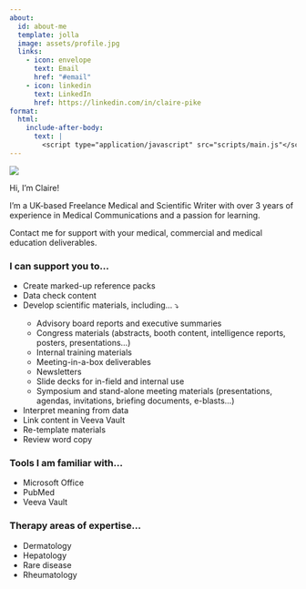 ```yaml
---
about:
  id: about-me
  template: jolla
  image: assets/profile.jpg
  links:
    - icon: envelope
      text: Email
      href: "#email"
    - icon: linkedin
      text: LinkedIn
      href: https://linkedin.com/in/claire-pike
format:
  html:
    include-after-body:
      text: |
        <script type="application/javascript" src="scripts/main.js"</script>
---
```


![](assets/banner.png){#banner}

::: {.grid .gap-0 .column-gap-3}

:::::: {.p-3 .g-col-12 .g-col-lg-4}

::::::::: {#about-me}
:::::::::::: {#about-me-static}
Hi, I'm Claire!

I'm a UK-based Freelance Medical and Scientific Writer with over 3 years of experience in Medical Communications and a passion for learning.

Contact me for support with your medical, commercial and medical education deliverables.
::::::::::::

<span id="intro"></span>
:::::::::

::::::


:::::: {.p-3 .g-col-12 .g-col-lg-8}

### I can support you to...

* Create marked-up reference packs
* Data check content
* :::::::::{#tasks}
  Develop scientific materials, <span id="tasks-hint">including... <span id="tasks-hint-arrow">⤵</span></span>
  - Advisory board reports and executive summaries
  - Congress materials (abstracts, booth content, intelligence reports, posters, presentations...)
  - Internal training materials
  - Meeting-in-a-box deliverables
  - Newsletters
  - Slide decks for in-field and internal use
  - Symposium and stand-alone meeting materials (presentations, agendas, invitations, briefing documents,  e-blasts...)
  :::::::::
* Interpret meaning from data
* Link content in Veeva Vault
* Re-template materials
* Review word copy


### Tools I am familiar with...
  
* Microsoft Office
* PubMed
* Veeva Vault


### Therapy areas of expertise...

* Dermatology
* Hepatology
* Rare disease
* Rheumatology


::::::

:::
